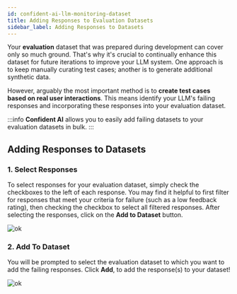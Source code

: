 ```yaml
---
id: confident-ai-llm-monitoring-dataset
title: Adding Responses to Evaluation Datasets
sidebar_label: Adding Responses to Datasets
---
```


Your **evaluation** dataset that was prepared during development can cover only so much ground. That's why it's crucial to continually enhance this dataset for future iterations to improve your LLM system. One approach is to keep manually curating test cases; another is to generate additional synthetic data.

However, arguably the most important method is to **create test cases based on real user interactions**. This means identify your LLM's failing responses and incorporating these responses into your evaluation dataset.

:::info
**Confident AI** allows you to easily add failing datasets to your evaluation datasets in bulk.
:::

## Adding Responses to Datasets

### 1. Select Responses

To select responses for your evaluation dataset, simply check the checkboxes to the left of each response. You may find it helpful to first filter for responses that meet your criteria for failure (such as a low feedback rating), then checking the checkbox to select all filtered responses. After selecting the responses, click on the **Add to Dataset** button.

![ok](https://confident-bucket.s3.amazonaws.com/selecting_events.svg)

### 2. Add To Dataset

You will be prompted to select the evaluation dataset to which you want to add the failing responses. Click **Add**, to add the response(s) to your dataset!

![ok](https://confident-bucket.s3.amazonaws.com/adding_to_dataset.svg)
